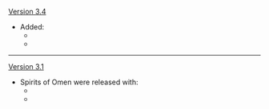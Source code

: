 {{Change History/Header}}
[[Version 3.4]]
* Added:
** {{enemy|Spirit of Omen: Dendro Spirit-Serpent}}
** {{enemy|Spirit of Omen: Pyro Scorpion}}
----
[[Version 3.1]]
* Spirits of Omen were released with:
** {{enemy|Spirit of Omen: Stone Drake}}
** {{enemy|Spirit of Omen: Wind Glede}}